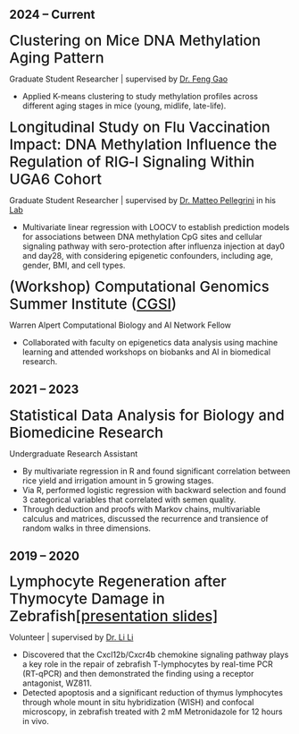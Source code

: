 
## 2024 – Current

<span style="font-size: 26px; font-weight: 500;">Clustering on Mice DNA Methylation Aging Pattern</span>

Graduate Student Researcher  | supervised by [Dr. Feng Gao](https://ph.ucla.edu/about/faculty-staff-directory/feng-gao)


- Applied K-means clustering to study methylation profiles across different aging stages in mice (young, midlife, late-life).  


<span style="font-size: 26px; font-weight: 500;">Longitudinal Study on Flu Vaccination Impact: DNA Methylation Influence the Regulation of RIG‐I Signaling Within UGA6 Cohort</span>

Graduate Student Researcher | supervised by [Dr. Matteo Pellegrini](https://medschool.ucla.edu/people/matteo-pellegrini-phd) in his [Lab](https://www.pellegrini.mcdb.ucla.edu/)

- Multivariate linear regression with LOOCV to establish prediction models for associations between DNA methylation CpG sites and cellular signaling pathway with sero-protection after influenza injection at day0 and day28, with considering epigenetic confounders, including age, gender, BMI, and cell types.


<span style="font-size: 26px; font-weight: 500;">(Workshop) Computational Genomics Summer Institute ([CGSI](http://computationalgenomics.bioinformatics.ucla.edu/))</span>

Warren Alpert Computational Biology and AI Network Fellow

- Collaborated with faculty on epigenetics data analysis using machine learning and attended workshops on biobanks and AI in biomedical research.

## 2021 – 2023

<span style="font-size: 26px; font-weight: 500;">Statistical Data Analysis for Biology and Biomedicine Research</span>

Undergraduate Research Assistant 

- By multivariate regression in R and found significant correlation between rice yield and irrigation amount in 5 growing stages.
- Via R, performed logistic regression with backward selection and found 3 categorical variables that correlated with semen quality.
- Through deduction and proofs with Markov chains, multivariable calculus and matrices, discussed the recurrence and transience of random walks in three dimensions.

## 2019 – 2020

<span style="font-size: 26px; font-weight: 500;">Lymphocyte Regeneration after Thymocyte Damage in Zebrafish[\[presentation slides\]](assets/LYMPHOCYTE_REGENERATION_AFTER_THYMOCYTE_DAMAGE_IN ZEBRAFISH.pdf)</span>

Volunteer | supervised by [Dr. Li Li](https://people.ucas.ac.cn/~0064236?language=en)

- Discovered that the Cxcl12b/Cxcr4b chemokine signaling pathway plays a key role in the repair of zebrafish T-lymphocytes by real-time PCR (RT-qPCR) and then demonstrated the finding using a receptor antagonist, WZ811.
- Detected apoptosis and a significant reduction of thymus lymphocytes through whole mount in situ hybridization (WISH) and confocal microscopy, in zebrafish treated with 2 mM Metronidazole for 12 hours in vivo.

